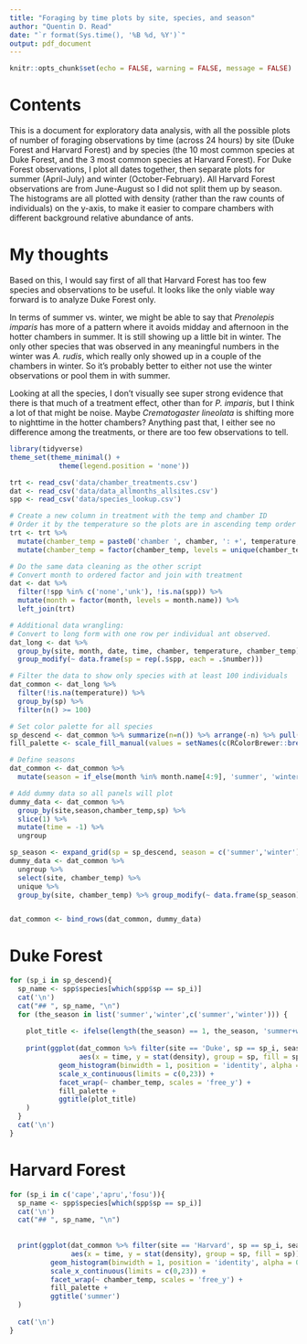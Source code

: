 ```yaml
---
title: "Foraging by time plots by site, species, and season"
author: "Quentin D. Read"
date: "`r format(Sys.time(), '%B %d, %Y')`"
output: pdf_document
---
```


```r
knitr::opts_chunk$set(echo = FALSE, warning = FALSE, message = FALSE)
```

# Contents

This is a document for exploratory data analysis, with all the possible plots of number of foraging observations by time (across 24 hours) by site (Duke Forest and Harvard Forest) and by species (the 10 most common species at Duke Forest, and the 3 most common species at Harvard Forest). For Duke Forest observations, I plot all dates together, then separate plots for summer (April-July) and winter (October-February). All Harvard Forest observations are from June-August so I did not split them up by season. The histograms are all plotted with density (rather than the raw counts of individuals) on the y-axis, to make it easier to compare chambers with different background relative abundance of ants.

# My thoughts

Based on this, I would say first of all that Harvard Forest has too few species and observations to be useful. It looks like the only viable way forward is to analyze Duke Forest only. 

In terms of summer vs. winter, we might be able to say that *Prenolepis imparis* has more of a pattern where it avoids midday and afternoon in the hotter chambers in summer. It is still showing up a little bit in winter. The only other species that was observed in any meaningful numbers in the winter was *A. rudis*, which really only showed up in a couple of the chambers in winter. So it's probably better to either not use the winter observations or pool them in with summer.

Looking at all the species, I don't visually see super strong evidence that there is that much of a treatment effect, other than for *P. imparis*, but I think a lot of that might be noise. Maybe *Crematogaster lineolata* is shifting more to nighttime in the hotter chambers? Anything past that, I either see no difference among the treatments, or there are too few observations to tell.



```r
library(tidyverse)
theme_set(theme_minimal() +
            theme(legend.position = 'none'))

trt <- read_csv('data/chamber_treatments.csv')
dat <- read_csv('data/data_allmonths_allsites.csv')
spp <- read_csv('data/species_lookup.csv')

# Create a new column in treatment with the temp and chamber ID
# Order it by the temperature so the plots are in ascending temp order
trt <- trt %>%
  mutate(chamber_temp = paste0('chamber ', chamber, ': +', temperature, 'C')) %>%
  mutate(chamber_temp = factor(chamber_temp, levels = unique(chamber_temp)[order(site, temperature)]))

# Do the same data cleaning as the other script
# Convert month to ordered factor and join with treatment
dat <- dat %>%
  filter(!spp %in% c('none','unk'), !is.na(spp)) %>%
  mutate(month = factor(month, levels = month.name)) %>%
  left_join(trt)

# Additional data wrangling:
# Convert to long form with one row per individual ant observed.
dat_long <- dat %>%
  group_by(site, month, date, time, chamber, temperature, chamber_temp) %>%
  group_modify(~ data.frame(sp = rep(.$spp, each = .$number)))

# Filter the data to show only species with at least 100 individuals
dat_common <- dat_long %>%
  filter(!is.na(temperature)) %>%
  group_by(sp) %>%
  filter(n() >= 100)

# Set color palette for all species
sp_descend <- dat_common %>% summarize(n=n()) %>% arrange(-n) %>% pull(sp)
fill_palette <- scale_fill_manual(values = setNames(c(RColorBrewer::brewer.pal(9, 'Set1'), 'turquoise'), sp_descend))

# Define seasons
dat_common <- dat_common %>%
  mutate(season = if_else(month %in% month.name[4:9], 'summer', 'winter')) 

# Add dummy data so all panels will plot
dummy_data <- dat_common %>%
  group_by(site,season,chamber_temp,sp) %>%
  slice(1) %>%
  mutate(time = -1) %>% 
  ungroup

sp_season <- expand_grid(sp = sp_descend, season = c('summer','winter'))
dummy_data <- dat_common %>% 
  ungroup %>% 
  select(site, chamber_temp) %>% 
  unique %>%
  group_by(site, chamber_temp) %>% group_modify(~ data.frame(sp_season))


dat_common <- bind_rows(dat_common, dummy_data)
```

# Duke Forest

```r
for (sp_i in sp_descend){
  sp_name <- spp$species[which(spp$sp == sp_i)]
  cat('\n')  
  cat("## ", sp_name, "\n") 
  for (the_season in list('summer','winter',c('summer','winter'))) {
    
    plot_title <- ifelse(length(the_season) == 1, the_season, 'summer+winter combined')  
    
    print(ggplot(dat_common %>% filter(site == 'Duke', sp == sp_i, season %in% the_season), 
                 aes(x = time, y = stat(density), group = sp, fill = sp)) +
            geom_histogram(binwidth = 1, position = 'identity', alpha = 0.5, color = 'black') +
            scale_x_continuous(limits = c(0,23)) +
            facet_wrap(~ chamber_temp, scales = 'free_y') +
            fill_palette +
            ggtitle(plot_title)
    ) 
  }
  cat('\n') 
}
```

# Harvard Forest

```r
for (sp_i in c('cape','apru','fosu')){
  sp_name <- spp$species[which(spp$sp == sp_i)]
  cat('\n')  
  cat("## ", sp_name, "\n") 
  
  
  print(ggplot(dat_common %>% filter(site == 'Harvard', sp == sp_i, season %in% the_season), 
               aes(x = time, y = stat(density), group = sp, fill = sp)) +
          geom_histogram(binwidth = 1, position = 'identity', alpha = 0.5, color = 'black') +
          scale_x_continuous(limits = c(0,23)) +
          facet_wrap(~ chamber_temp, scales = 'free_y') +
          fill_palette +
          ggtitle('summer')
  ) 
  
  cat('\n') 
}
```